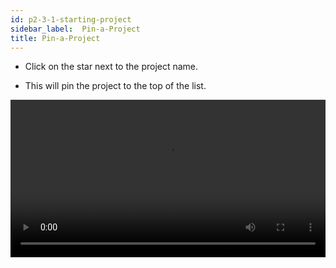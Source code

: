 ```yaml
---
id: p2-3-1-starting-project
sidebar_label:  Pin-a-Project
title: Pin-a-Project
---
```


- Click on the star next to the project name. 			

- ​This will pin the project to the top of the list. 

<video controls src="/scribeAssetsV2/how-to/staring-project.mov" width="100%" type="video/mov"/>
